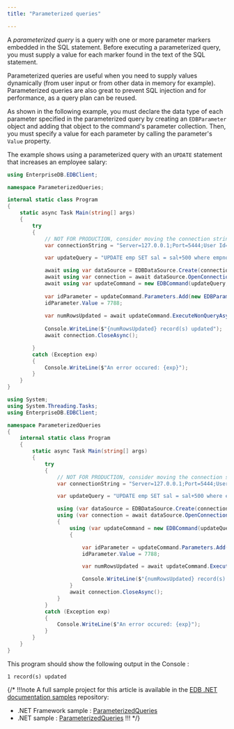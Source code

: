 ```yaml
---
title: "Parameterized queries"

---
```


<div id="parameterized_queries" class="registered_link"></div>

A _parameterized query_ is a query with one or more parameter markers embedded in the SQL statement. Before executing a parameterized query, you must supply a value for each marker found in the text of the SQL statement.

Parameterized queries are useful when you need to supply values dynamically (from user input or from other data in memory for example). Parameterized queries are also great to prevent SQL injection and for performance, as a query plan can be reused.

As shown in the following example, you must declare the data type of each parameter specified in the parameterized query by creating an `EDBParameter` object and adding that object to the command's parameter collection. Then, you must specify a value for each parameter by calling the parameter's `Value` property.

The example shows using a parameterized query with an `UPDATE` statement that increases an employee salary:

<TabContainer syncKey="sample">
<Tab title=".NET">

```csharp
using EnterpriseDB.EDBClient;

namespace ParameterizedQueries;

internal static class Program
{
    static async Task Main(string[] args)
    {
        try
        {
            // NOT FOR PRODUCTION, consider moving the connection string in a configuration file
            var connectionString = "Server=127.0.0.1;Port=5444;User Id=enterprisedb;Password=edb;Database=edb";

            var updateQuery = "UPDATE emp SET sal = sal+500 where empno = :ID";

            await using var dataSource = EDBDataSource.Create(connectionString);
            await using var connection = await dataSource.OpenConnectionAsync();
            await using var updateCommand = new EDBCommand(updateQuery, connection);
            
            var idParameter = updateCommand.Parameters.Add(new EDBParameter(":ID", EDBTypes.EDBDbType.Integer));
            idParameter.Value = 7788;
            
            var numRowsUpdated = await updateCommand.ExecuteNonQueryAsync();
            
            Console.WriteLine($"{numRowsUpdated} record(s) updated");
            await connection.CloseAsync();

        }
        catch (Exception exp)
        {
            Console.WriteLine($"An error occured: {exp}");
        }
    }
}
```

</Tab>
<Tab title=".NET Framework">

```csharp
using System;
using System.Threading.Tasks;
using EnterpriseDB.EDBClient;

namespace ParameterizedQueries
{
    internal static class Program
    {
        static async Task Main(string[] args)
        {
            try
            {
                // NOT FOR PRODUCTION, consider moving the connection string in a configuration file
                var connectionString = "Server=127.0.0.1;Port=5444;User Id=enterprisedb;Password=edb;Database=edb";

                var updateQuery = "UPDATE emp SET sal = sal+500 where empno = :ID";

                using (var dataSource = EDBDataSource.Create(connectionString))
                using (var connection = await dataSource.OpenConnectionAsync())
                {
                    using (var updateCommand = new EDBCommand(updateQuery, connection))
                    {

                        var idParameter = updateCommand.Parameters.Add(new EDBParameter(":ID", EDBTypes.EDBDbType.Integer));
                        idParameter.Value = 7788;

                        var numRowsUpdated = await updateCommand.ExecuteNonQueryAsync();

                        Console.WriteLine($"{numRowsUpdated} record(s) updated");
                    }
                    await connection.CloseAsync();
                }
            }
            catch (Exception exp)
            {
                Console.WriteLine($"An error occured: {exp}");
            }
        }
    }
}
```
</Tab>
</TabContainer> 

This program should show the following output in the Console :

```text
1 record(s) updated
```

{/*
!!!note
   A full sample project for this article is available in the [EDB .NET documentation samples](https://github.com/EnterpriseDB/edb-dotnet-docs-samples) repository:
   - .NET Framework sample : [ParameterizedQueries](https://github.com/EnterpriseDB/edb-dotnet-docs-samples/tree/main/netframework/ParameterizedQueries)
   - .NET sample : [ParameterizedQueries](https://github.com/EnterpriseDB/edb-dotnet-docs-samples/tree/main/net/ParameterizedQueries)
!!!
*/}